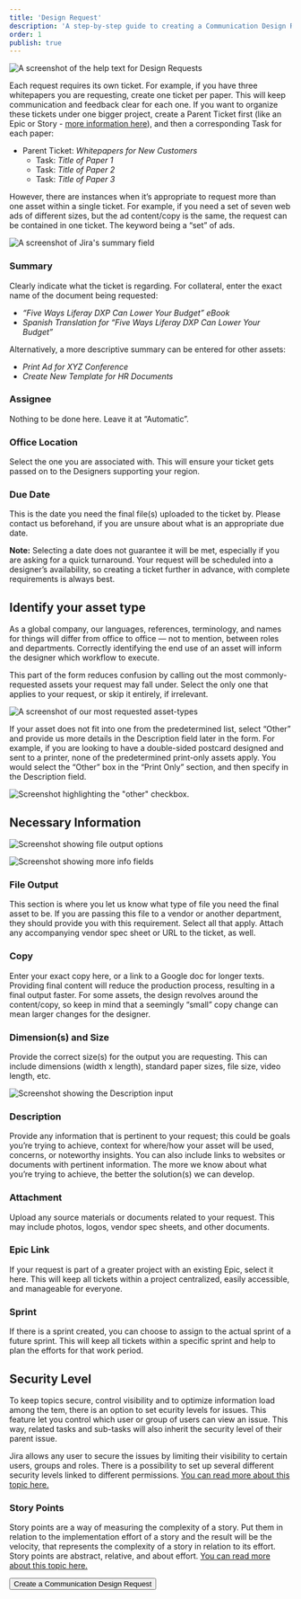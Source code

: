 ```yaml
---
title: 'Design Request'
description: 'A step-by-step guide to creating a Communication Design Request in Jira'
order: 1
publish: true
---
```



![A screenshot of the help text for Design Requests](/images/request.png "One request? One ticket.")

Each request requires its own ticket. For example, if you have three whitepapers you are requesting, create one ticket per paper. This will keep communication and feedback clear for each one. If you want to organize these tickets under one bigger project, create a Parent Ticket first (like an Epic or Story - [more information here](https://liferay.design/handbook/tools/jira/overview/)), and then a corresponding Task for each paper:

*   Parent Ticket: _Whitepapers for New Customers_
    *   Task: _Title of Paper 1_
    *   Task: _Title of Paper 2_
    *   Task: _Title of Paper 3_

However, there are instances when it’s appropriate to request more than one asset within a single ticket. For example, if you need a set of seven web ads of different sizes, but the ad content/copy is the same, the request can be contained in one ticket. The keyword being a “set” of ads.


![A screenshot of Jira's summary field](/images/summary.png "Use the summary to provide a...summary.")

### Summary

Clearly indicate what the ticket is regarding. For collateral, enter the exact name of the document being requested:



*   _“Five Ways Liferay DXP Can Lower Your Budget” eBook_
*   _Spanish Translation for “Five Ways Liferay DXP Can Lower Your Budget”_

Alternatively, a more descriptive summary can be entered for other assets:



*   _Print Ad for XYZ Conference_
*   _Create New Template for HR Documents_


### Assignee

Nothing to be done here. Leave it at “Automatic”.


### Office Location

Select the one you are associated with. This will ensure your ticket gets passed on to the Designers supporting your region.


### Due Date

This is the date you need the final file(s) uploaded to the ticket by. Please contact us beforehand, if you are unsure about what is an appropriate due date.

**Note:** Selecting a date does not guarantee it will be met, especially if you are asking for a quick turnaround. Your request will be scheduled into a designer’s availability, so creating a ticket further in advance, with complete requirements is always best.


## Identify your asset type

As a global company, our languages, references, terminology, and names for things will differ from office to office — not to mention, between roles and departments. Correctly identifying the end use of an asset will inform the designer which workflow to execute. 

This part of the form reduces confusion by calling out the most commonly-requested assets your request may fall under. Select the only one that applies to your request, or skip it entirely, if irrelevant.



![A screenshot of our most requested asset-types](/images/asset-type.png "Choose only one — or skip if applicable.")


If your asset does not fit into one from the predetermined list, select “Other” and provide us more details in the Description field later in the form. For example, if you are looking to have a double-sided postcard designed and sent to a printer, none of the predetermined print-only assets apply. You would select the “Other” box in the “Print Only” section, and then specify in the Description field.




![Screenshot highlighting the "other" checkbox.](/images/other.png "The catch-all.")



## Necessary Information


![Screenshot showing file output options](/images/output.png "Choose the filetype")


![Screenshot showing more info fields](/images/dimensions-copy.png "Add applicable dimensions and copy")



### File Output

This section is where you let us know what type of file you need the final asset to be. If you are passing this file to a vendor or another department, they should provide you with this requirement. Select all that apply. Attach any accompanying vendor spec sheet or URL to the ticket, as well.


### Copy

Enter your exact copy here, or a link to a Google doc for longer texts. Providing final content will reduce the production process, resulting in a final output faster. For some assets, the design revolves around the content/copy, so keep in mind that a seemingly “small” copy change can mean larger changes for the designer.


### Dimension(s) and Size

Provide the correct size(s) for the output you are requesting. This can include dimensions (width x length), standard paper sizes, file size, video length, etc.


![Screenshot showing the Description input](/images/description.png "Enter or link your content")



### Description

Provide any information that is pertinent to your request; this could be goals you’re trying to achieve, context for where/how your asset will be used, concerns, or noteworthy insights. You can also include links to websites or documents with pertinent information. The more we know about what you’re trying to achieve, the better the solution(s) we can develop.


### Attachment

Upload any source materials or documents related to your request. This may include photos, logos, vendor spec sheets, and other documents.


### Epic Link

If your request is part of a greater project with an existing Epic, select it here. This will keep all tickets within a project centralized, easily accessible, and manageable for everyone.


### Sprint

If there is a sprint created, you can choose to assign to the actual sprint of a future sprint. This will keep all tickets within a specific sprint and help to plan the efforts for that work period.


## Security Level

To keep topics secure, control visibility and to optimize information load among the tem, there is an option to set ecurity levels for issues. This feature let you control which user or group of users can view an issue. This way, related tasks and sub-tasks will also inherit the security level of their parent issue.

Jira allows any user to secure the issues by limiting their visibility to certain users, groups and roles. There is a possibility to set up several different security levels linked to different permissions. [You can read more about this topic here.](https://liferay.design/handbook/tools/jira/security/)


### Story Points

Story points are a way of measuring the complexity of a story. Put them in relation to the implementation effort of a story and the result will be the velocity, that represents the complexity of a story in relation to its effort. Story points are abstract, relative, and about effort. [You can read more about this topic here.](https://liferay.design/handbook/tools/jira/story-points/)


<Button sx={{my:5}} href='https://issues.liferay.com/secure/CreateIssue.jspa'>Create a Communication Design Request</Button>
